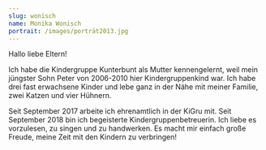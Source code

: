 ```yaml
---
slug: wonisch
name: Monika Wonisch
portrait: /images/porträt2013.jpg
---
```

Hallo liebe Eltern!

Ich habe die Kindergruppe Kunterbunt als Mutter kennengelernt, weil mein jüngster Sohn Peter von 2006-2010 hier Kindergruppenkind war. Ich habe drei fast erwachsene Kinder und lebe ganz in der Nähe mit meiner Familie, zwei Katzen und vier Hühnern.

Seit September 2017 arbeite ich ehrenamtlich in der KiGru mit. Seit September 2018 bin ich begeisterte Kindergruppenbetreuerin. Ich liebe es vorzulesen, zu singen und zu handwerken. Es macht mir einfach große Freude, meine Zeit mit den Kindern zu verbringen!